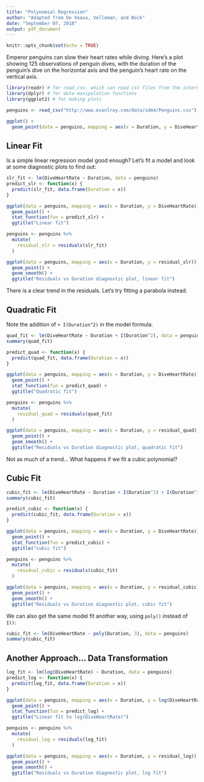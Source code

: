 ```yaml
---
title: "Polynomial Regression"
author: "Adapted from De Veaux, Velleman, and Bock"
date: "September 07, 2018"
output: pdf_document
---
```


```r
knitr::opts_chunk$set(echo = TRUE)
```

Emperor penguins can slow their heart rates while diving.  Here's a plot showing 125 observations of penguin dives, with the duration of the penguin's dive on the horizontal axis and the penguin's heart rate on the vertical axis.

```r
library(readr) # for read_csv, which can read csv files from the internet
library(dplyr) # for data manipulation functions
library(ggplot2) # for making plots

penguins <- read_csv("http://www.evanlray.com/data/sdm4/Penguins.csv")

ggplot() + 
  geom_point(data = penguins, mapping = aes(x = Duration, y = DiveHeartRate))
```

## Linear Fit

Is a simple linear regression model good enough?  Let's fit a model and look at some diagnostic plots to find out:

```r
slr_fit <- lm(DiveHeartRate ~ Duration, data = penguins)
predict_slr <- function(x) {
  predict(slr_fit, data.frame(Duration = x))
}

ggplot(data = penguins, mapping = aes(x = Duration, y = DiveHeartRate)) + 
  geom_point() +
  stat_function(fun = predict_slr) +
  ggtitle("Linear fit")

penguins <- penguins %>%
  mutate(
    residual_slr = residuals(slr_fit)
  )

ggplot(data = penguins, mapping = aes(x = Duration, y = residual_slr)) +
  geom_point() + 
  geom_smooth() +
  ggtitle("Residuals vs Duration diagnostic plot, linear fit")
```

There is a clear trend in the residuals.  Let's try fitting a parabola instead.

## Quadratic Fit

Note the addition of ` + I(Duration^2)` in the model formula.

```r
quad_fit <- lm(DiveHeartRate ~ Duration + I(Duration^2), data = penguins)
summary(quad_fit)

predict_quad <- function(x) {
  predict(quad_fit, data.frame(Duration = x))
}

ggplot(data = penguins, mapping = aes(x = Duration, y = DiveHeartRate)) + 
  geom_point() +
  stat_function(fun = predict_quad) +
  ggtitle("Quadratic fit")

penguins <- penguins %>%
  mutate(
    residual_quad = residuals(quad_fit)
  )

ggplot(data = penguins, mapping = aes(x = Duration, y = residual_quad)) +
  geom_point() + 
  geom_smooth() +
  ggtitle("Residuals vs Duration diagnostic plot, quadratic fit")
```

Not as much of a trend...  What happens if we fit a cubic polynomial?

\newpage

## Cubic Fit

```r
cubic_fit <- lm(DiveHeartRate ~ Duration + I(Duration^2) + I(Duration^3), data = penguins)
summary(cubic_fit)

predict_cubic <- function(x) {
  predict(cubic_fit, data.frame(Duration = x))
}

ggplot(data = penguins, mapping = aes(x = Duration, y = DiveHeartRate)) + 
  geom_point() +
  stat_function(fun = predict_cubic) +
  ggtitle("cubic fit")

penguins <- penguins %>%
  mutate(
    residual_cubic = residuals(cubic_fit)
  )

ggplot(data = penguins, mapping = aes(x = Duration, y = residual_cubic)) +
  geom_point() + 
  geom_smooth() +
  ggtitle("Residuals vs Duration diagnostic plot, cubic fit")
```

We can also get the same model fit another way, using `poly()` instead of `I()`:

```r
cubic_fit <- lm(DiveHeartRate ~ poly(Duration, 3), data = penguins)
summary(cubic_fit)

```

\newpage

## Another Approach... Data Transformation

```r
log_fit <- lm(log(DiveHeartRate) ~ Duration, data = penguins)
predict_log <- function(x) {
  predict(log_fit, data.frame(Duration = x))
}

ggplot(data = penguins, mapping = aes(x = Duration, y = log(DiveHeartRate))) + 
  geom_point() +
  stat_function(fun = predict_log) +
  ggtitle("Linear fit to log(DiveHeartRate)")

penguins <- penguins %>%
  mutate(
    residual_log = residuals(log_fit)
  )

ggplot(data = penguins, mapping = aes(x = Duration, y = residual_log)) +
  geom_point() + 
  geom_smooth() +
  ggtitle("Residuals vs Duration diagnostic plot, log fit")
```
